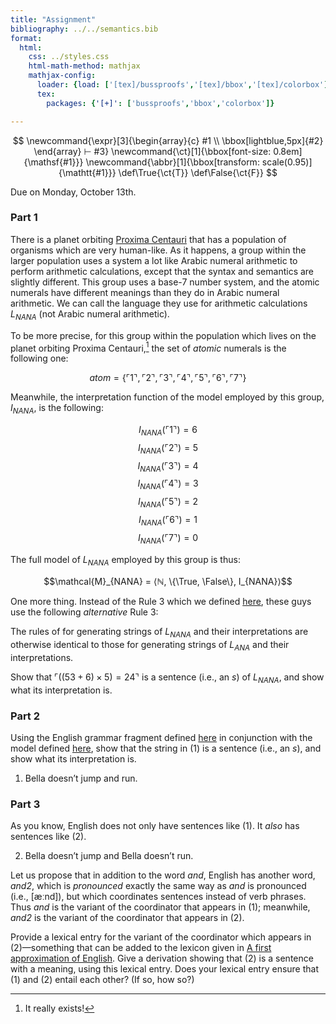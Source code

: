 ```yaml
---
title: "Assignment"
bibliography: ../../semantics.bib
format:
  html:
    css: ../styles.css
    html-math-method: mathjax
    mathjax-config:
      loader: {load: ['[tex]/bussproofs','[tex]/bbox','[tex]/colorbox']}
      tex:
        packages: {'[+]': ['bussproofs','bbox','colorbox']}

---
```


::: {.hidden}
$$
\newcommand{\expr}[3]{\begin{array}{c}
#1 \\
\bbox[lightblue,5px]{#2}
\end{array} ⊢ #3}
\newcommand{\ct}[1]{\bbox[font-size: 0.8em]{\mathsf{#1}}}
\newcommand{\abbr}[1]{\bbox[transform: scale(0.95)]{\mathtt{#1}}}
\def\True{\ct{T}}
\def\False{\ct{F}}
$$
:::

Due on Monday, October 13th.

<!-- ### Part 1 -->

<!-- According to the collection of syntactic rules provided [here](ana_semantics.html) in (5) (with semantics) and [here](ana_syntax.html) in (2) (without semantics), the $np$ $⌜537⌝$ is syntactically ambiguous. -->
<!-- Either (a) $⌜5⌝$ combines with $⌜3⌝$ first, and then $⌜53⌝$ combines with $⌜7⌝$; -->
<!-- or (b) $⌜3⌝$ and $⌜7⌝$ combine, and then $⌜37⌝$ combines with $⌜5⌝$. -->
<!-- Example 1 in our [examples](ana_examples.html) shows the second way of doing things, where $⌜37⌝$ combines with $⌜5⌝$. -->

<!-- Show the first way. -->
<!-- Does doing things the first way change the interpretation? -->

### Part 1

There is a planet orbiting [Proxima Centauri](https://en.wikipedia.org/wiki/Proxima_Centauri) that has a population of organisms which are very human-like.
As it happens, a group within the larger population uses a system a lot like Arabic numeral arithmetic to perform arithmetic calculations, except that the syntax and semantics are slightly different.
This group uses a base-7 number system, and the atomic numerals have different meanings than they do in Arabic numeral arithmetic.
We can call the language they use for arithmetic calculations $L_{NANA}$ (not Arabic numeral arithmetic).

To be more precise, for this group within the population which lives on the planet orbiting Proxima Centauri,^[
	It really exists!
] the set of *atomic* numerals is the following one:

$$atom = \{⌜1⌝, ⌜2⌝, ⌜3⌝, ⌜4⌝, ⌜5⌝, ⌜6⌝, ⌜7⌝\}$$

Meanwhile, the interpretation function of the model employed by this group, $I_{NANA}$, is the following:

$$I_{NANA}(⌜1⌝) = 6$$
$$I_{NANA}(⌜2⌝) = 5$$
$$I_{NANA}(⌜3⌝) = 4$$
$$I_{NANA}(⌜4⌝) = 3$$
$$I_{NANA}(⌜5⌝) = 2$$
$$I_{NANA}(⌜6⌝) = 1$$
$$I_{NANA}(⌜7⌝) = 0$$

The full model of $L_{NANA}$ employed by this group is thus:

$$\mathcal{M}_{NANA} = ⟨ℕ, \{\True, \False\}, I_{NANA}⟩$$

One more thing.
Instead of the Rule 3 which we defined [here](ana_semantics.html), these guys use the following *alternative* Rule 3:

\begin{prooftree}
\AxiomC{$⟨x, ⟦x⟧_{\mathcal{M}_{ANA}}⟩ ⊢ n$}
\AxiomC{$⟨y, ⟦y⟧_{\mathcal{M}_{ANA}}⟩ ⊢ n$}
\RightLabel{Rule 3}\BinaryInfC{$⟨x^{⌢}y, ⟦x⟧_{\mathcal{M}_{ANA}} * 7^{length(y)} + ⟦y⟧_{\mathcal{M}_{ANA}}⟩ ⊢ n$}
\end{prooftree}

The rules of for generating strings of $L_{NANA}$ and their interpretations are otherwise identical to those for generating strings of $L_{ANA}$ and their interpretations.

Show that $⌜((53 + 6) × 5) = 24⌝$ is a sentence (i.e., an $s$) of $L_{NANA}$, and show what its interpretation is.

### Part 2

Using the English grammar fragment defined [here](english.html) in conjunction with the model defined [here](english_examples.html), show that the string in (@ex-bella) is a sentence (i.e., an $s$), and show what its interpretation is.

(@ex-bella) Bella doesn't jump and run.


### Part 3

As you know, English does not only have sentences like (@ex-bella).
It *also* has sentences like (@ex-bella-two-clauses).

(@ex-bella-two-clauses) Bella doesn't jump and Bella doesn't run.

Let us propose that in addition to the word *and*, English has another word, *and2*, which is *pronounced* exactly the same way as *and* is pronounced (i.e., [æːnd]), but which coordinates sentences instead of verb phrases.
Thus *and* is the variant of the coordinator that appears in (@ex-bella);
meanwhile, *and2* is the variant of the coordinator that appears in (@ex-bella-two-clauses).

Provide a lexical entry for the variant of the coordinator which appears in (@ex-bella-two-clauses)---something that can be added to the lexicon given in [A first approximation of English](english.html).
Give a derivation showing that (@ex-bella-two-clauses) is a sentence with a meaning, using this lexical entry.
Does your lexical entry ensure that (@ex-bella) and (@ex-bella-two-clauses) entail each other?
(If so, how so?)

